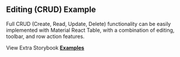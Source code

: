 
<Head>
  <title>Editing CRUD Example - Material React Table Docs</title>
  <meta
    name="description"
    content="An example of Material React Table which shows how to use editing CRUD features"
  />
  <meta
    property="og:title"
    content="Editing CRUD Material React Table Example"
  />
  <meta
    property="og:description"
    content="Learn how to use editing and all the CRUD functionality of Material React Table"
  />
</Head>

## Editing (CRUD) Example

Full CRUD (Create, Read, Update, Delete) functionality can be easily implemented with Material React Table, with a combination of editing, toolbar, and row action features.

<Example />

View Extra Storybook **[Examples](https://www.material-react-table.dev/?path=/story/features-editing-examples)**
